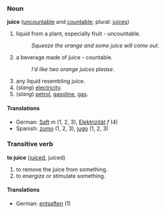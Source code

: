 ===Noun===
'''juice''' ([[uncountable]] and [[countable]]; plural: [[juices]])

# liquid from a plant, especially fruit - uncountable.
#:''Squeeze the orange and some juice will come out''.
# a beverage made of juice - countable.
#:''I'd like two orange juices please''.
# any liquid resembling juice.
# (''slang'') [[electricity]].
# (''slang'') [[petrol]], [[gasoline]], [[gas]].

====Translations====
*German: [[Saft]] ''m'' (1, 2, 3), [[Elektrizität]] ''f'' (4)
*Spanish: [[zumo]] (1, 2, 3), [[jugo]] (1, 2, 3)

===Transitive verb===
'''to juice''' ([[juiced]], juiced)

# to remove the juice from something.
# to energize or stimulate something.

====Translations====
*German: [[entsaften]] (1)